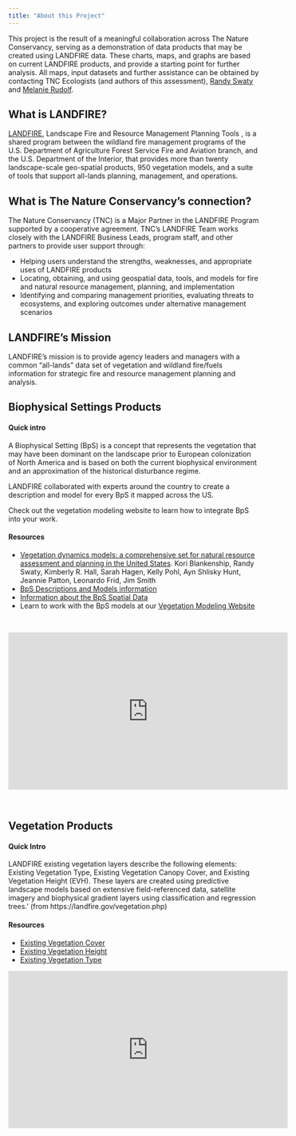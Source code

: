 ```yaml
---
title: "About this Project"
---
```


This project is the result of a meaningful collaboration across The Nature Conservancy, serving as a demonstration of data products that may be created using LANDFIRE data. These charts, maps, and graphs are based on current LANDFIRE products, and provide a starting point for further analysis. All maps, input datasets and further assistance can be obtained by contacting TNC Ecologists (and authors of this assessment), [Randy Swaty](mailto:rswaty@tnc.org){target="blank"} and [Melanie Rudolf](mailto:melanie.rudolf@tnc.org){target="blank"}. 

## What is LANDFIRE?
[LANDFIRE](https://landfire.gov/){target='blank'}, Landscape Fire and Resource Management Planning Tools , is a shared program between the wildland fire management programs of the U.S. Department of Agriculture Forest Service Fire and Aviation branch, and the U.S. Department of the Interior, that provides more than twenty landscape-scale geo-spatial products, 950 vegetation models, and a suite of tools that support all-lands planning, management, and operations.  


## What is The Nature Conservancy’s connection? 
The Nature Conservancy (TNC) is a  Major Partner  in the LANDFIRE Program supported by a cooperative agreement. TNC’s LANDFIRE Team works closely with the LANDFIRE Business Leads, program staff, and other partners to provide user support through:  

* Helping users understand the strengths, weaknesses, and appropriate uses of LANDFIRE products
* Locating, obtaining, and using geospatial data, tools, and models for fire and natural resource management, planning, and implementation
* Identifying and comparing management priorities, evaluating threats to ecosystems, and exploring outcomes under alternative management scenarios

## LANDFIRE's Mission 
LANDFIRE's mission is to provide agency leaders and managers with a common "all-lands" data set of vegetation and wildland fire/fuels information for strategic fire and resource management planning and analysis. 

## Biophysical Settings Products

#### Quick intro

A Biophysical Setting (BpS) is a concept that represents the vegetation that may have been dominant on the landscape prior to European colonization of North America and is based on both the current biophysical environment and an approximation of the historical disturbance regime.

LANDFIRE collaborated with experts around the country to create a description and model for every BpS it mapped across the US.

Check out the vegetation modeling website to learn how to integrate BpS into your work.

#### Resources

-   [Vegetation dynamics models: a comprehensive set for natural resource assessment and planning in the United States](https://esajournals.onlinelibrary.wiley.com/doi/pdf/10.1002/ecs2.3484){target="blank"}. Kori Blankenship, Randy Swaty, Kimberly R. Hall, Sarah Hagen, Kelly Pohl, Ayn Shlisky Hunt, Jeannie Patton, Leonardo Frid, Jim Smith
-   [BpS Descriptions and Models information](https://landfire.gov/bps-models.php){target="blank"}
-   [Information about the BpS Spatial Data](https://landfire.gov/bps.php){target="blank"}
-   Learn to work with the BpS models at our [Vegetation Modeling Website](https://thenatureconservancy.github.io/landfiremodels/){target='blank'}

<br>

<iframe width="560" height="315" src="https://www.youtube.com/embed/xjaWJCe7udQ" title="YouTube video player" frameborder="0" allow="accelerometer; autoplay; clipboard-write; encrypted-media; gyroscope; picture-in-picture; web-share" allowfullscreen>

</iframe>

<br>

## Vegetation Products

#### Quick Intro

LANDFIRE  existing vegetation layers describe the following elements: Existing Vegetation Type, Existing Vegetation Canopy Cover, and Existing Vegetation Height (EVH). These layers are created using predictive landscape models based on extensive field-referenced data, satellite imagery and biophysical gradient layers using classification and regression trees.' (from https://landfire.gov/vegetation.php)

#### Resources

-   [Existing Vegetation Cover](https://landfire.gov/evc.php){target="blank"}
-   [Existing Vegetation Height](https://landfire.gov/evh.php){target="blank"}
-   [Existing Vegetation Type](https://landfire.gov/evt.php){target="blank"} <br>

<iframe width="560" height="315" src="https://www.youtube.com/embed/R3Jn6sxaXR0" title="YouTube video player" frameborder="0" allow="accelerometer; autoplay; clipboard-write; encrypted-media; gyroscope; picture-in-picture; web-share" allowfullscreen>

</iframe>
